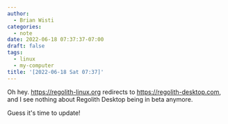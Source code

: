 ```yaml
---
author:
  - Brian Wisti
categories:
  - note
date: 2022-06-18 07:37:37-07:00
draft: false
tags:
  - linux
  - my-computer
title: '[2022-06-18 Sat 07:37]'
---
```


Oh hey. https://regolith-linux.org redirects to
https://regolith-desktop.com, and I see nothing about Regolith Desktop being
in beta anymore.

Guess it's time to update!
